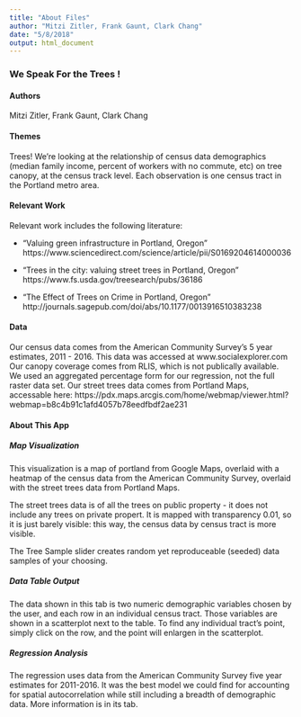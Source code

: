 ```yaml
---
title: "About Files"
author: "Mitzi Zitler, Frank Gaunt, Clark Chang"
date: "5/8/2018"
output: html_document
---
```


### We Speak For the Trees !


#### Authors
Mitzi Zitler, Frank Gaunt, Clark Chang

#### Themes

Trees! We're looking at the relationship of census data demographics (median family income, percent of workers with no commute, etc) on tree canopy, at the census track level. Each observation is one census tract in the Portland metro area.


#### Relevant Work

Relevant work includes the following literature:

 - "Valuing green infrastructure in Portland, Oregon"
https://www.sciencedirect.com/science/article/pii/S0169204614000036

 - "Trees in the city: valuing street trees in Portland, Oregon"
https://www.fs.usda.gov/treesearch/pubs/36186

 - "The Effect of Trees on Crime in Portland, Oregon"
http://journals.sagepub.com/doi/abs/10.1177/0013916510383238


#### Data


Our census data comes from the American Community Survey's 5 year estimates, 2011 - 2016.
This data was accessed at www.socialexplorer.com Our canopy coverage comes from RLIS, which
is not publically available. We used an aggregated percentage form for our regression, not
the full raster data set. Our street trees data comes from Portland Maps, accessable here:
https://pdx.maps.arcgis.com/home/webmap/viewer.html?webmap=b8c4b91c1afd4057b78eedfbdf2ae231

#### About This App

##### Map Visualization


This visualization is a map of portland from Google Maps, overlaid with a heatmap of the census data from the American Community Survey, overlaid with the street trees data from Portland Maps.

The street trees data is of all the trees on public property - it does not include any trees on private propert. It is mapped with transparency 0.01, so it is just barely visible: this way, the census data by census tract is more visible.


The Tree Sample slider creates random yet reproduceable (seeded) data samples of your choosing.



##### Data Table Output


The data shown in this tab is two numeric demographic variables chosen by the user, and each row in an individual census tract. Those variables are shown in a scatterplot next to the table. To find any individual tract's point, simply click on the row, and the point will enlargen in the scatterplot.



##### Regression Analysis

The regression uses data from the American Community Survey five year estimates for 2011-2016. It was the best model we could find for accounting for spatial autocorrelation while still including a breadth of demographic data. More information is in its tab. 

